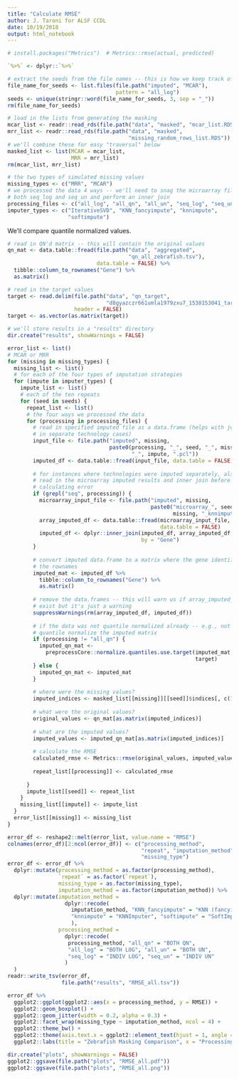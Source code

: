 ```yaml
---
title: "Calculate RMSE"
author: J. Taroni for ALSF CCDL
date: 10/19/2018
output: html_notebook
---
```


```r
# install.packages("Metrics")  # Metrics::rmse(actual, predicted)
```

```r
`%>%` <- dplyr::`%>%`
```

```r
# extract the seeds from the file names -- this is how we keep track of repeats
file_name_for_seeds <- list.files(file.path("imputed", "MCAR"), 
                                  pattern = "all_log")
seeds <- unique(stringr::word(file_name_for_seeds, 3, sep = "_"))
rm(file_name_for_seeds)
```

```r
# load in the lists from generating the masking
mcar_list <- readr::read_rds(file.path("data", "masked", "mcar_list.RDS"))
mrr_list <- readr::read_rds(file.path("data", "masked", 
                                      "missing_random_rows_list.RDS"))
# we'll combine these for easy "traversal" below
masked_list <- list(MCAR = mcar_list,
                    MRR = mrr_list)
rm(mcar_list, mrr_list)
```

```r
# the two types of simulated missing values 
missing_types <- c("MRR", "MCAR")
# we processed the data 4 ways -- we'll need to snag the microarray files for
# both seq_log and seq_un and perform an inner join
processing_files <- c("all_log", "all_qn", "all_un", "seq_log", "seq_un")
imputer_types <- c("IterativeSVD", "KNN_fancyimpute", "knnimpute", 
                   "softimpute")
```

We'll compare quantile normalized values.

```r
# read in QN'd matrix -- this will contain the original values
qn_mat <- data.table::fread(file.path("data", "aggregated", 
                                      "qn_all_zebrafish.tsv"), 
                            data.table = FALSE) %>%
  tibble::column_to_rownames("Gene") %>%
  as.matrix()
```

```r
# read in the target values
target <- read.delim(file.path("data", "qn_target", 
                               "d8gyazczr661umla1979zxu7_1538153041_target.tsv"),
                     header = FALSE)
target <- as.vector(as.matrix(target))
```


```r
# we'll store results in a "results" directory
dir.create("results", showWarnings = FALSE)
```

```r
error_list <- list()
# MCAR or MRR
for (missing in missing_types) {
  missing_list <- list()
  # for each of the four types of imputation strategies
  for (impute in imputer_types) {
    impute_list <- list()
    # each of the ten repeats
    for (seed in seeds) {
      repeat_list <- list()
      # the four ways we processed the data
      for (processing in processing_files) {
        # read in specified imputed file as a data.frame (helps with joining
        # in separate technology cases)
        input_file <- file.path("imputed", missing, 
                                paste0(processing, "_", seed, "_", missing, 
                                       "_", impute, ".pcl"))
        imputed_df <- data.table::fread(input_file, data.table = FALSE)
        
        # for instances where technologies were imputed separately, also
        # read in the microarray imputed results and inner join before 
        # calculating error
        if (grepl("seq", processing)) {
          microarray_input_file <- file.path("imputed", missing, 
                                             paste0("microarray_", seed, "_", 
                                                    missing, "_knnimpute.pcl"))
          array_imputed_df <- data.table::fread(microarray_input_file, 
                                                data.table = FALSE)
          imputed_df <- dplyr::inner_join(imputed_df, array_imputed_df, 
                                          by = "Gene")
        }
        
        # convert imputed data.frame to a matrix where the gene identifiers are
        # the rownames
        imputed_mat <- imputed_df %>%
          tibble::column_to_rownames("Gene") %>%
          as.matrix()
        
        # remove the data.frames -- this will warn us if array_imputed_df doesn't
        # exist but it's just a warning
        suppressWarnings(rm(array_imputed_df, imputed_df))
        
        # if the data was not quantile normalized already -- e.g., not "all_qn"
        # quantile normalize the imputed matrix
        if (processing != "all_qn") {
          imputed_qn_mat <- 
            preprocessCore::normalize.quantiles.use.target(imputed_mat,
                                                           target)
        } else {
          imputed_qn_mat <- imputed_mat
        }
        
        # where were the missing values?
        imputed_indices <- masked_list[[missing]][[seed]]$indices[, c(1, 2)]
        
        # what were the original values?
        original_values <- qn_mat[as.matrix(imputed_indices)]
        
        # what are the imputed values?
        imputed_values <- imputed_qn_mat[as.matrix(imputed_indices)]
        
        # calculate the RMSE
        calculated_rmse <- Metrics::rmse(original_values, imputed_values)
        
        repeat_list[[processing]] <- calculated_rmse
        
      }
      impute_list[[seed]] <- repeat_list
    }
    missing_list[[impute]] <- impute_list
  }
  error_list[[missing]] <- missing_list
}
```

```r
error_df <- reshape2::melt(error_list, value.name = "RMSE")
colnames(error_df)[2:ncol(error_df)] <- c("processing_method",
                                          "repeat", "imputation_method", 
                                          "missing_type")
error_df <- error_df %>%
  dplyr::mutate(processing_method = as.factor(processing_method),
                `repeat` = as.factor(`repeat`),
                missing_type = as.factor(missing_type),
                imputation_method = as.factor(imputation_method)) %>%
  dplyr::mutate(imputation_method = 
                  dplyr::recode(
                    imputation_method, "KNN_fancyimpute" = "KNN (fancyimpute)",
                    "knnimpute" = "KNNImputer", "softimpute" = "SoftImpute"
                    ),
                processing_method = 
                  dplyr::recode(
                   processing_method, "all_qn" = "BOTH QN", 
                   "all_log" = "BOTH LOG", "all_un" = "BOTH UN", 
                   "seq_log" = "INDIV LOG", "seq_un" = "INDIV UN"
                  )
  )
readr::write_tsv(error_df, 
                 file.path("results", "RMSE_all.tsv"))
```

```r
error_df %>%
  ggplot2::ggplot(ggplot2::aes(x = processing_method, y = RMSE)) +
  ggplot2::geom_boxplot() +
  ggplot2::geom_jitter(width = 0.2, alpha = 0.3) +
  ggplot2::facet_wrap(missing_type ~ imputation_method, ncol = 4) +
  ggplot2::theme_bw() +
  ggplot2::theme(axis.text.x = ggplot2::element_text(hjust = 1, angle = 45)) +
  ggplot2::labs(title = "Zebrafish Masking Comparison", x = "Processing Method")
```

```r
dir.create("plots", showWarnings = FALSE)
ggplot2::ggsave(file.path("plots", "RMSE_all.pdf"))
ggplot2::ggsave(file.path("plots", "RMSE_all.png"))
```

